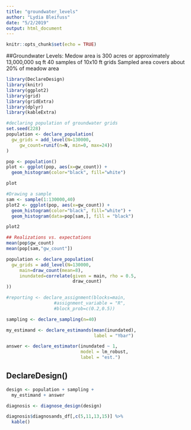 ```yaml
---
title: "groundwater_levels"
author: "Lydia Bleifuss"
date: "5/2/2019"
output: html_document
---
```


```r
knitr::opts_chunk$set(echo = TRUE)
```


##Groundwater Levels:
Medow area is 300 acres or approximately 13,000,000 sq ft
40 samples of 10x10 ft grids
Sampled area covers about 20% of meadow area

```r
library(DeclareDesign)
library(knitr)
library(ggplot2)
library(grid)
library(gridExtra)
library(dplyr)
library(kableExtra)
```

```r
#declaring population of groundwater grids 
set.seed(228)
population <- declare_population(
  gw_grids = add_level(N=130000, 
     gw_count=runif(n=N, min=0, max=24))
)

pop <- population()
plot <- ggplot(pop, aes(x=gw_count)) + 
  geom_histogram(color="black", fill="white")

plot
```


```r
#Drawing a sample
sam <- sample(1:130000,40)
plot2 <- ggplot(pop, aes(x=gw_count)) + 
  geom_histogram(color="black", fill="white") +
  geom_histogram(data=pop[sam,], fill = "black")

plot2

```


```r
## Realizations vs. expectations
mean(pop$gw_count)
mean(pop[sam,"gw_count"])
```

```r
population <- declare_population(
  gw_grids = add_level(N=130000, 
     main=draw_count(mean=8),
     inundated=correlate(given = main, rho = 0.5,
                         draw_count)
))
```


```r
#reporting <- declare_assignment(blocks=main,
                  #assignment_variable = "R",
                  #block_prob=c(0.2,0.5))

sampling <- declare_sampling(n=40)

my_estimand <- declare_estimands(mean(inundated),
                                 label = "Ybar")

answer <- declare_estimator(inundated ~ 1,
                            model = lm_robust,
                            label = "est.")

```

## DeclareDesign()

```r
design <- population + sampling + 
  my_estimand + answer

diagnosis <- diagnose_design(design)

diagnosis$diagnosands_df[,c(5,11,13,15)] %>%
  kable()

```


